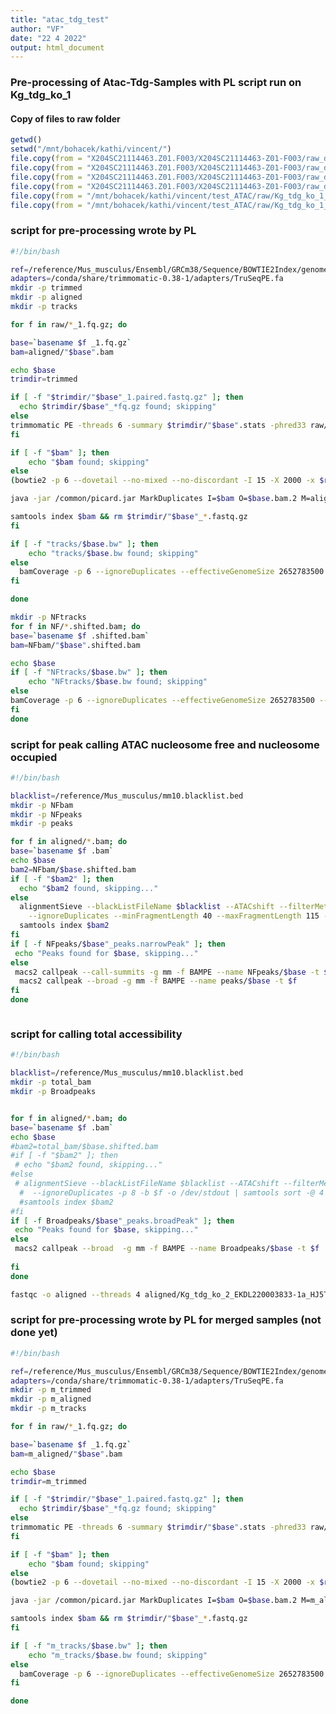 ```yaml
---
title: "atac_tdg_test"
author: "VF"
date: "22 4 2022"
output: html_document
---
```

### Pre-processing of Atac-Tdg-Samples with PL script run on Kg_tdg_ko_1

#### Copy of files to raw folder
```r
getwd()
setwd("/mnt/bohacek/kathi/vincent/")
file.copy(from = "X204SC21114463.Z01.F003/X204SC21114463-Z01-F003/raw_data/Kg_tdg_ko_2/Kg_tdg_ko_2_EKDL220003833-1a_HJ5T2DSX3_L1_2.fq.gz",to = "ATAC_tdg_Ko/raw/")
file.copy(from = "X204SC21114463.Z01.F003/X204SC21114463-Z01-F003/raw_data/Kg_tdg_ko_3/Kg_tdg_ko_3_EKDL220003834-1a_HJ5T2DSX3_L1_2.fq.gz",to = "ATAC_tdg_Ko/raw/")
file.copy(from = "X204SC21114463.Z01.F003/X204SC21114463-Z01-F003/raw_data/Kg_tdg_M_1/Kg_tdg_M_1_EKDL220003835-1a_HJ5T2DSX3_L1_2.fq.gz",to = "ATAC_tdg_Ko/raw/")
file.copy(from = "X204SC21114463.Z01.F003/X204SC21114463-Z01-F003/raw_data/Kg_tdg_M_3/Kg_tdg_M_3_EKDL220003836-1a_HJ5T2DSX3_L1_2.fq.gz",to = "ATAC_tdg_Ko/raw/")
file.copy(from = "/mnt/bohacek/kathi/vincent/test_ATAC/raw/Kg_tdg_ko_1_EKDL220000948-1a_H22J7DSX3_L2_1.fq.gz",to = )
file.copy(from = "/mnt/bohacek/kathi/vincent/test_ATAC/raw/Kg_tdg_ko_1_EKDL220000948-1a_H22J7DSX3_L2_2.fq.gz",to = "/mnt/bohacek/kathi/vincent/ATAC_tdg_Ko/raw/")
```




### script for pre-processing wrote by PL 

```bash
#!/bin/bash

ref=/reference/Mus_musculus/Ensembl/GRCm38/Sequence/BOWTIE2Index/genome
adapters=/conda/share/trimmomatic-0.38-1/adapters/TruSeqPE.fa
mkdir -p trimmed
mkdir -p aligned
mkdir -p tracks

for f in raw/*_1.fq.gz; do

base=`basename $f _1.fq.gz`
bam=aligned/"$base".bam

echo $base
trimdir=trimmed

if [ -f "$trimdir/"$base"_1.paired.fastq.gz" ]; then
  echo $trimdir/$base"_*fq.gz found; skipping"
else
trimmomatic PE -threads 6 -summary $trimdir/"$base".stats -phred33 raw/"$base"_1.fq.gz raw/"$base"_2.fq.gz $trimdir/"$base"_1.paired.fastq.gz $trimdir/"$base"_1.unpaired.fastq.gz $trimdir/"$base"_2.paired.fastq.gz $trimdir/"$base"_2.unpaired.fastq.gz ILLUMINACLIP:$adapters:2:15:4:4:true LEADING:20 TRAILING:20 SLIDINGWINDOW:4:15 MINLEN:25
fi

if [ -f "$bam" ]; then
    echo "$bam found; skipping"
else
(bowtie2 -p 6 --dovetail --no-mixed --no-discordant -I 15 -X 2000 -x $ref -1 $trimdir/"$base"_1.paired.fastq.gz -2 $trimdir/"$base"_2.paired.fastq.gz) 2> aligned/"$base".bowtie2 | samtools view -bS - | samtools sort -@4 -m 2G - > $bam

java -jar /common/picard.jar MarkDuplicates I=$bam O=$base.bam.2 M=aligned/$base.picard.dupMetrics.txt && mv $base.bam.2 $bam

samtools index $bam && rm $trimdir/"$base"_*.fastq.gz
fi

if [ -f "tracks/$base.bw" ]; then
    echo "tracks/$base.bw found; skipping"
else
  bamCoverage -p 6 --ignoreDuplicates --effectiveGenomeSize 2652783500 --normalizeUsing CPM --ignoreForNormalization MT -b aligned/"$base".bam -o tracks/$base.bw
fi

done
```

```bash

mkdir -p NFtracks
for f in NF/*.shifted.bam; do
base=`basename $f .shifted.bam`
bam=NFbam/"$base".shifted.bam

echo $base
if [ -f "NFtracks/$base.bw" ]; then
    echo "NFtracks/$base.bw found; skipping"
else
bamCoverage -p 6 --ignoreDuplicates --effectiveGenomeSize 2652783500 --normalizeUsing CPM --ignoreForNormalization MT -b NFbam/"$base".shifted.bam -o NFtracks/$base.bw
fi
done
```


### script for peak calling ATAC nucleosome free and nucleosome occupied

```bash
#!/bin/bash

blacklist=/reference/Mus_musculus/mm10.blacklist.bed
mkdir -p NFbam
mkdir -p NFpeaks
mkdir -p peaks

for f in aligned/*.bam; do
base=`basename $f .bam`
echo $base
bam2=NFbam/$base.shifted.bam
if [ -f "$bam2" ]; then
  echo "$bam2 found, skipping..."
else
  alignmentSieve --blackListFileName $blacklist --ATACshift --filterMetrics NFbam/$base.filterMetrics --minMappingQuality 20 \
    --ignoreDuplicates --minFragmentLength 40 --maxFragmentLength 115 -p 8 -b $f -o /dev/stdout | samtools sort -@ 4 -m 1G - > $bam2
  samtools index $bam2
fi
if [ -f NFpeaks/$base"_peaks.narrowPeak" ]; then
 echo "Peaks found for $base, skipping..."
else
 macs2 callpeak --call-summits -g mm -f BAMPE --name NFpeaks/$base -t $bam2
  macs2 callpeak --broad -g mm -f BAMPE --name peaks/$base -t $f
fi
done



```
### script for calling total accessibility 
```bash
#!/bin/bash

blacklist=/reference/Mus_musculus/mm10.blacklist.bed
mkdir -p total_bam
mkdir -p Broadpeaks


for f in aligned/*.bam; do
base=`basename $f .bam`
echo $base
#bam2=total_bam/$base.shifted.bam
#if [ -f "$bam2" ]; then
 # echo "$bam2 found, skipping..."
#else
 # alignmentSieve --blackListFileName $blacklist --ATACshift --filterMetrics total_bam/$base.filterMetrics --minMappingQuality 20 \
  #  --ignoreDuplicates -p 8 -b $f -o /dev/stdout | samtools sort -@ 4 -m 1G - > $bam2
  #samtools index $bam2
#fi
if [ -f Broadpeaks/$base"_peaks.broadPeak" ]; then
 echo "Peaks found for $base, skipping..."
else
 macs2 callpeak --broad  -g mm -f BAMPE --name Broadpeaks/$base -t $f
  
fi
done

```

```bash
fastqc -o aligned --threads 4 aligned/Kg_tdg_ko_2_EKDL220003833-1a_HJ5T2DSX3_L1.bam        
```
### script for pre-processing wrote by PL for merged samples (not done yet)

```bash
#!/bin/bash

ref=/reference/Mus_musculus/Ensembl/GRCm38/Sequence/BOWTIE2Index/genome
adapters=/conda/share/trimmomatic-0.38-1/adapters/TruSeqPE.fa
mkdir -p m_trimmed
mkdir -p m_aligned
mkdir -p m_tracks

for f in raw/*_1.fq.gz; do

base=`basename $f _1.fq.gz`
bam=m_aligned/"$base".bam

echo $base
trimdir=m_trimmed

if [ -f "$trimdir/"$base"_1.paired.fastq.gz" ]; then
  echo $trimdir/$base"_*fq.gz found; skipping"
else
trimmomatic PE -threads 6 -summary $trimdir/"$base".stats -phred33 raw/"$base"_1.fq.gz raw/"$base"_2.fq.gz $trimdir/"$base"_1.paired.fastq.gz $trimdir/"$base"_1.unpaired.fastq.gz $trimdir/"$base"_2.paired.fastq.gz $trimdir/"$base"_2.unpaired.fastq.gz ILLUMINACLIP:$adapters:2:15:4:4:true LEADING:20 TRAILING:20 SLIDINGWINDOW:4:15 MINLEN:25
fi

if [ -f "$bam" ]; then
    echo "$bam found; skipping"
else
(bowtie2 -p 6 --dovetail --no-mixed --no-discordant -I 15 -X 2000 -x $ref -1 $trimdir/"$base"_1.paired.fastq.gz -2 $trimdir/"$base"_2.paired.fastq.gz) 2> m_aligned/"$base".bowtie2 | samtools view -bS - | samtools sort -@4 -m 2G - > $bam

java -jar /common/picard.jar MarkDuplicates I=$bam O=$base.bam.2 M=m_aligned/$base.picard.dupMetrics.txt && mv $base.bam.2 $bam

samtools index $bam && rm $trimdir/"$base"_*.fastq.gz
fi

if [ -f "m_tracks/$base.bw" ]; then
    echo "m_tracks/$base.bw found; skipping"
else
  bamCoverage -p 6 --ignoreDuplicates --effectiveGenomeSize 2652783500 --normalizeUsing CPM --ignoreForNormalization MT -b vm_aligned/"$base".bam -o m_tracks/$base.bw
fi

done
```



